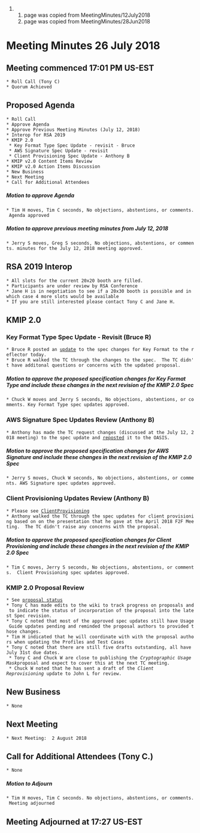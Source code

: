 ## page was copied from MeetingMinutes/12July2018
## page was copied from MeetingMinutes/28Jun2018
= Meeting Minutes 26 July 2018 =
== Meeting commenced 17:01 PM US-EST ==
 * Roll Call (Tony C)
 * Quorum Achieved

== Proposed Agenda ==
 * Roll Call
 * Approve Agenda
 * Approve Previous Meeting Minutes (July 12, 2018)
 * Interop for RSA 2019
 * KMIP 2.0
  * Key Format Type Spec Update - revisit - Bruce
  * AWS Signature Spec Update - revisit
  * Client Provisioning Spec Update - Anthony B
 * KMIP v2.0 Content Items Review
 * KMIP v2.0 Action Items Discussion
 * New Business
 * Next Meeting
 * Call for Additional Attendees

===== Motion to approve Agenda =====
 * Tim H moves, Tim C seconds, No objections, abstentions, or comments. Agenda approved

===== Motion to approve previous meeting minutes from July 12, 2018 =====
 * Jerry S moves, Greg S seconds, No objections, abstentions, or comments. minutes for the July 12, 2018 meeting approved.

== RSA 2019 Interop ==
 * All slots for the current 20x20 booth are filled.
 * Participants are under review by RSA Conference
 * Jane H is in negotiation to see if a 20x30 booth is possible and in which case 4 more slots would be available
 * If you are still interested please contact Tony C and Jane H.

== KMIP 2.0 ==
=== Key Format Type Spec Update - Revisit (Bruce R) ===
 * Bruce R posted an [[https://www.oasis-open.org/apps/org/workgroup/kmip/document.php?document_id=63490|update]] to the spec changes for Key Format to the reflector today.
 * Bruce R walked the TC through the changes to the spec.  The TC didn't have additonal questions or concerns with the updated proposal.

===== Motion to approve the proposed specification changes for Key Format Type and include these changes in the next revision of the KMIP 2.0 Spec =====
 * Chuck W moves and Jerry S seconds, No objections, abstentions, or comments. Key Format Type spec updates approved.

=== AWS Signature Spec Updates Review (Anthony B) ===
 * Anthony has made the TC request changes (discussed at the July 12, 2018 meeting) to the spec update and [[https://www.oasis-open.org/apps/org/workgroup/kmip/download.php/63436/kmip-spec-v2.0-wd03-AmazonKeyDerivation-2nd.pdf|reposted]] it to the OASIS.

===== Motion to approve the proposed specification changes for AWS Signature and include these changes in the next revision of the KMIP 2.0 Spec =====
 * Jerry S moves, Chuck W seconds, No objections, abstentions, or comments. AWS Signature spec updates approved.

=== Client Provisioning Updates Review (Anthony B) ===
 * Please see [[https://www.oasis-open.org/apps/org/workgroup/kmip/document.php?document_id=63396|ClientProvisioning]]
 * Anthony walked the TC through the spec updates for client provisioning based on on the presentation that he gave at the April 2018 F2F Meeting.  The TC didn't raise any concerns with the proposal.

===== Motion to approve the proposed specification changes for Client Provisioning and include these changes in the next revision of the KMIP 2.0 Spec =====
 * Tim C moves, Jerry S seconds, No objections, abstentions, or comments.  Client Provisioning spec updates approved.

=== KMIP 2.0 Proposal Review ===
 * See [[https://wiki.oasis-open.org/kmip/2.0|proposal status]]
 * Tony C has made edits to the wiki to track progress on proposals and to indicate the status of incorporation of the proposal into the latest Spec revision.
 * Tony C noted that most of the approved spec updates still have Usage Guide updates pending and reminded the proposal authors to provided those changes.
 * Tim H indicated that he will coordinate with with the proposal authors when updating the Profiles and Test Cases
 * Tony C noted that there are still five drafts outstanding, all have July 31st due dates.
  * Tony C and Chuck W are close to publishing the ''Cryptographic Usage Mask ''proposal and expect to cover this at the next TC meeting.
  * Chuck W noted that he has sent a draft of the ''Client Reprovisioning'' update to John L for review.

== New Business ==
 * None

== Next Meeting ==
 * Next Meeting:  2 August 2018

== Call for Additional Attendees (Tony C.) ==
 * None

===== Motion to Adjourn =====
 * Tim H moves, Tim C seconds. No objections, abstentions, or comments. Meeting adjourned

== Meeting Adjourned at 17:27 US-EST ==
